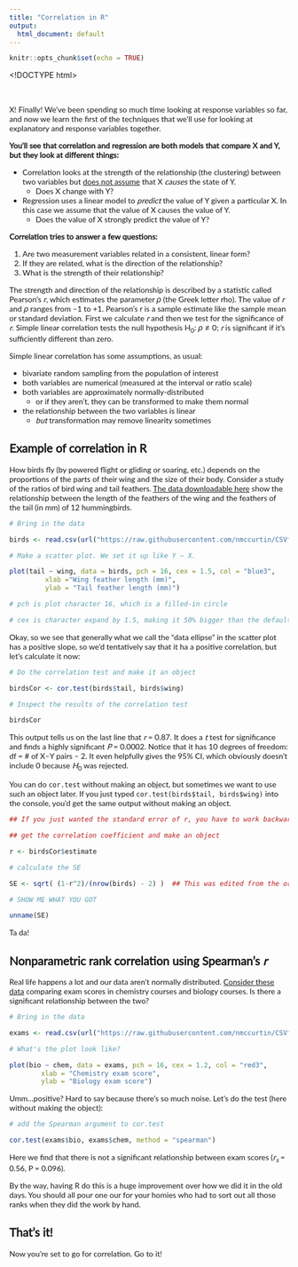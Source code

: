 ```yaml
---
title: "Correlation in R"
output:
  html_document: default
---
```


```r
knitr::opts_chunk$set(echo = TRUE)
```
<!DOCTYPE html>
<html>
<head>
<meta name="viewport" content="width=device-width, initial-scale=1">
<style>

/* latin-ext */
@font-face {
  font-family: 'Lato';
  font-style: normal;
  font-weight: 400;
  src: local('Lato Regular'), local('Lato-Regular'), url(https://fonts.gstatic.com/s/lato/v14/S6uyw4BMUTPHjxAwXiWtFCfQ7A.woff2) format('woff2');
  unicode-range: U+0100-024F, U+0259, U+1E00-1EFF, U+2020, U+20A0-20AB, U+20AD-20CF, U+2113, U+2C60-2C7F, U+A720-A7FF;
}
/* latin */
@font-face {
  font-family: 'Lato';
  font-style: normal;
  font-weight: 400;
  src: local('Lato Regular'), local('Lato-Regular'), url(https://fonts.gstatic.com/s/lato/v14/S6uyw4BMUTPHjx4wXiWtFCc.woff2) format('woff2');
  unicode-range: U+0000-00FF, U+0131, U+0152-0153, U+02BB-02BC, U+02C6, U+02DA, U+02DC, U+2000-206F, U+2074, U+20AC, U+2122, U+2191, U+2193, U+2212, U+2215, U+FEFF, U+FFFD;
}

p {
  font-family: 'Lato', sans-serif;
}

h1 {
  font-family: 'Lato', sans-serif;
}

h2 {
  font-family: 'Lato', sans-serif;
}

h3 {
  font-family: 'Lato', sans-serif;
}

h4 {
  font-family: 'Lato', sans-serif;
}

.list {
  font-family: 'Lato', sans-serif;
}

.list2 {
  font-family: 'Lato', sans-serif;
}

.list3 {
  font-family: 'Lato', sans-serif;
}

.list4 {
  font-family: 'Lato', sans-serif;
}

.list5 {
  font-family: 'Lato', sans-serif;
}

</style>
</head>
<body>

<br>

X! Finally! We've been spending so much time looking at response variables so far, and now we learn the first of the techniques that we'll use for looking at explanatory and response variables together.

<b>You'll see that correlation and regression are both models that compare X and Y, but they look at different things:</b>

<div class="list">
- Correlation looks at the strength of the relationship (the clustering) between two variables but <u>does not assume</u> that X *causes* the state of Y.
  - Does X change with Y?
- Regression uses a linear model to *predict* the value of Y given a particular X. In this case we assume that the value of X causes the value of Y. 
  - Does the value of X strongly predict the value of Y?
</div>
  
**Correlation tries to answer a few questions:**

<div class="list">
1. Are two measurement variables related in a consistent, linear form?
2. If they are related, what is the direction of the relationship?
3. What is the strength of their relationship?
</div>

The strength and direction of the relationship is described by a statistic called Pearson's *r*, which estimates the parameter $\rho$ (the Greek letter rho). The value of *r* and $\rho$ ranges from –1 to +1. Pearson's r is a sample estimate like the sample mean or standard deviation. First we calculate *r* and then we test for the significance of *r*. Simple linear correlation tests the null hypothesis H<sub>0</sub>: $\rho \neq 0$; *r* is significant if it's sufficiently different than zero.

Simple linear correlation has some assumptions, as usual:

<div class="list">
- bivariate random sampling from the population of interest
- both variables are numerical (measured at the interval or ratio scale)
- both variables are approximately normally-distributed
  - or if they aren't, they can be transformed to make them normal
- the relationship between the two variables is linear
  - *but* transformation may remove linearity sometimes
</div>
  
## Example of correlation in R

How birds fly (by powered flight or gliding or soaring, etc.) depends on the proportions of the parts of their wing and the size of their body. Consider a study of the ratios of bird wing and tail feathers. [The data downloadable here](https://canvas.instructure.com/courses/1211882/files/57321156/download?wrap=1) show the relationship between the length of the feathers of the wing and the feathers of the tail (in mm) of 12 hummingbirds.


```r
# Bring in the data

birds <- read.csv(url("https://raw.githubusercontent.com/nmccurtin/CSVfilesbiostats/master/birds.csv"))     ## use your data path

# Make a scatter plot. We set it up like Y ~ X.

plot(tail ~ wing, data = birds, pch = 16, cex = 1.5, col = "blue3",
         xlab ="Wing feather length (mm)", 
         ylab = "Tail feather length (mm)")

# pch is plot character 16, which is a filled-in circle

# cex is character expand by 1.5, making it 50% bigger than the default
```

Okay, so we see that generally what we call the "data ellipse" in the scatter plot has a positive slope, so we'd tentatively say that it ha a positive correlation, but let's calculate it now:

```r
# Do the correlation test and make it an object

birdsCor <- cor.test(birds$tail, birds$wing)

# Inspect the results of the correlation test

birdsCor
```


This output tells us on the last line that *r* = 0.87. It does a *t* test for significance and finds a highly significant *P* = 0.0002. Notice that it has 10 degrees of freedom: df = # of X–Y pairs – 2. It even helpfully gives the 95% CI, which obviously doesn't include 0 because $H_0$ was rejected. 

You can do `cor.test` without making an object, but sometimes we want to use such an object later. If you just typed `cor.test(birds$tail, birds$wing)` into the console, you'd get the same output without making an object.

```r
## If you just wanted the standard error of r, you have to work backward a little:

## get the correlation coefficient and make an object

r <- birdsCor$estimate

# calculate the SE

SE <- sqrt( (1-r^2)/(nrow(birds) - 2) )  ## This was edited from the original module

# SHOW ME WHAT YOU GOT

unname(SE)
```

Ta da!

## Nonparametric rank correlation using Spearman's *r*

Real life happens a lot and our data aren't normally distributed. [Consider these data](https://canvas.instructure.com/courses/1211882/files/57321337/download?wrap=1) comparing exam scores in chemistry courses and biology courses. Is there a significant relationship between the two?

```r
# Bring in the data

exams <- read.csv(url("https://raw.githubusercontent.com/nmccurtin/CSVfilesbiostats/master/exams.csv"))

# What's the plot look like?

plot(bio ~ chem, data = exams, pch = 16, cex = 1.2, col = "red3",
        xlab = "Chemistry exam score", 
        ylab = "Biology exam score")
```


Umm...positive? Hard to say because there's so much noise. Let's do the test (here without making the object):

```r
# add the Spearman argument to cor.test

cor.test(exams$bio, exams$chem, method = "spearman")
```

Here we find that there is not a significant relationship between exam scores ($r_s$ = 0.56, P = 0.096).

By the way, having R do this is a huge improvement over how we did it in the old days. You should all pour one our for your homies who had to sort out all those ranks when they did the work by hand. 

## That's it!

Now you're set to go for correlation. Go to it!

<br>

</body>
</html>